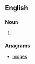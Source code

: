 ==English==

===Noun===
{{en-noun}}

# {{alternative form of|smidgen}}

===Anagrams===
* [[midges#English|midges]]
